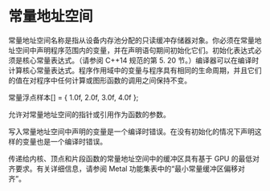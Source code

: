 # 常量地址空间

<OrigninalPDF title="4.2 constant Address Space" />

常量地址空间名称是指从设备内存池分配的只读缓冲存储器对象。你必须在常量地址空间中声明程序范围内的变量，并在声明语句期间初始化它们。初始化表达式必须是核心常量表达式。（请参阅 C++14 规范的第 5. 20 节。）编译器可以在编译时计算核心常量表达式。程序作用域中的变量与程序具有相同的生命周期，并且它们的值在对程序中任何计算或图形函数的调用之间保持不变。

常量浮点样本[] = { 1.0f, 2.0f, 3.0f, 4.0f };

允许对常量地址空间的指针或引用作为函数的参数。

写入常量地址空间中声明的变量是一个编译时错误。在没有初始化的情况下声明这样的变量也是一个编译时错误。

传递给内核、顶点和片段函数的常量地址空间中的缓冲区具有基于 GPU 的最低对齐要求。有关详细信息，请参阅 Metal 功能集表中的“最小常量缓冲区偏移对齐”。
